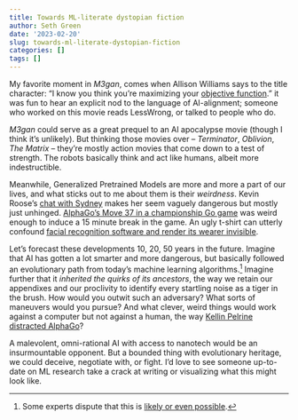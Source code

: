 ```yaml
---
title: Towards ML-literate dystopian fiction
author: Seth Green
date: '2023-02-20'
slug: towards-ml-literate-dystopian-fiction
categories: []
tags: []
---
```


My favorite moment in _M3gan_, comes when Allison Williams says to the title character: "I know you think you’re maximizing your [objective function](http://kronosapiens.github.io/blog/2017/03/28/objective-functions-in-machine-learning.html)." it was fun to hear an explicit nod to the language of AI-alignment; someone who worked on this movie reads LessWrong, or talked to people who do. 

_M3gan_ could serve as a great prequel to an AI apocalypse movie (though I think it's unlikely). But thinking those movies over -- _Terminator_, _Oblivion_, _The Matrix_ -- they're mostly action movies that come down to a test of strength. The robots basically think and act like humans, albeit more indestructible.

Meanwhile, Generalized Pretrained Models are more and more a part of our lives, and what sticks out to me about them is their _weirdness_. Kevin Roose's [chat with Sydney](https://www.nytimes.com/2023/02/17/opinion/letters/bing-chatbot-kevin-roose.html) makes her seem vaguely dangerous but mostly just unhinged. [AlphaGo's Move 37 in a championship Go game](https://www.wired.com/2016/03/two-moves-alphago-lee-sedol-redefined-future/) was weird enough to induce a 15 minute break in the game. An ugly t-shirt can utterly confound [facial recognition software and render its wearer invisible](https://www.wired.co.uk/article/facial-recognition-t-shirt-block). 

Let's forecast these developments 10, 20, 50 years in the future. Imagine that AI has gotten a lot smarter and more dangerous, but basically followed an evolutionary path from today's machine learning algorithms.^[Some experts dispute that this is [likely or even possible](https://twitter.com/ylecun/status/1621805604900585472).] Imagine further that it _inherited the quirks of its ancestors_, the way we retain our appendixes and our proclivity to identify every startling noise as a tiger in the brush. How would you outwit such an adversary? What sorts of maneuvers would you pursue? And what clever, weird things would work against a computer but not against a human, the way [Kellin Pelrine distracted AlphaGo](https://www.ft.com/content/175e5314-a7f7-4741-a786-273219f433a1)?

A malevolent, omni-rational AI with access to nanotech would be an insurmountable opponent. But a bounded thing with evolutionary heritage, we could deceive, negotiate with, or fight. I'd love to see someone up-to-date on ML research take a crack at writing or visualizing what this might look like.